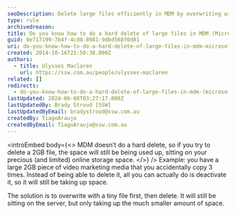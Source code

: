 ```yaml
---
seoDescription: Delete large files efficiently in MDM by overwriting with a small file before deletion, freeing up storage space without losing data.
type: rule
archivedreason:
title: Do you know how to do a hard delete of large files in MDM (Microsoft Dynamics Marketing)?
guid: 0e717199-7b4f-4cd8-8981-9dbd568f0d81
uri: do-you-know-how-to-do-a-hard-delete-of-large-files-in-mdm-microsoft-dynamics-marketing
created: 2014-10-16T21:50:38.000Z
authors:
  - title: Ulysses Maclaren
    url: https://ssw.com.au/people/ulysses-maclaren
related: []
redirects:
  - do-you-know-how-to-do-a-hard-delete-of-large-files-in-mdm-(microsoft-dynamics-marketing)
lastUpdated: 2024-06-08T03:27:17.000Z
lastUpdatedBy: Brady Stroud [SSW]
lastUpdatedByEmail: bradystroud@ssw.com.au
createdBy: TiagoAraujo
createdByEmail: TiagoAraujo@ssw.com.au
---
```


<introEmbed
  body={<>
MDM doesn’t do a hard delete, so if you try to delete a 2GB file, the space will still be being used up, sitting on your precious (and limited) online storage space.
  </>}
/>
Example: you have a large 2GB piece of video marketing media that you accidentally copy 3 times. Instead of being able to delete it, all you can actually do is deactivate it, so it will still be taking up space.

The solution is to overwrite with a tiny file first, then delete. It will still be sitting on the server, but only taking up the much smaller amount of space.
